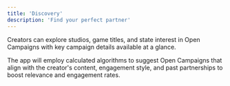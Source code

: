 ```yaml
---
title: 'Discovery'
description: 'Find your perfect partner'
---
```


Creators can explore studios, game titles, and state interest in Open Campaigns with key campaign details available at a glance.

The app will employ calculated algorithms to suggest Open Campaigns that align with the creator's content, engagement style, and past partnerships to boost relevance and engagement rates.